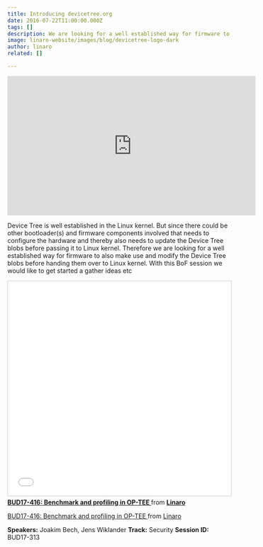 ```yaml
---
title: Introducing devicetree.org
date: 2016-07-22T11:00:00.000Z
tags: []
description: We are looking for a well established way for firmware to also make use and modify the Device Tree blobs before handing them over to Linux kernel. With this BoF session we would like to get started a gather ideas etc
image: linaro-website/images/blog/devicetree-logo-dark
author: linaro
related: []

---
```


<iframe width="560" height="315" src="https://www.youtube.com/embed/kbREjQS3moM?si=eAZUz_N3hAkV5obP" title="YouTube video player" frameborder="0" allow="accelerometer; autoplay; clipboard-write; encrypted-media; gyroscope; picture-in-picture; web-share" referrerpolicy="strict-origin-when-cross-origin" allowfullscreen></iframe>

Device Tree is well established in the Linux kernel. But since there could be other bootloader(s) and firmware components involved that needs to configure the hardware and thereby also needs to update the Device Tree blobs before passing it to Linux kernel. Therefore we are looking for a well established way for firmware to also make use and modify the Device Tree blobs before handing them over to Linux kernel. With this BoF session we would like to get started a gather ideas etc

<iframe src="//www.slideshare.net/slideshow/embed_code/key/w10DZhBzHkyykA" width="595" height="485" frameborder="0" marginwidth="0" marginheight="0" scrolling="no" style="border:1px solid #CCC; border-width:1px; margin-bottom:5px; max-width: 100%;" allowfullscreen> </iframe> <div style="margin-bottom:5px"> <strong> <a href="//www.slideshare.net/linaroorg/bud17416-benchmark-and-profiling-in-optee" title="BUD17-416: Benchmark and profiling in OP-TEE " target="_blank">BUD17-416: Benchmark and profiling in OP-TEE </a> </strong> from <strong><a href="//www.slideshare.net/linaroorg" target="_blank">Linaro</a></strong> </div>

[BUD17-416: Benchmark and profiling in OP-TEE ](https://www.slideshare.net/linaroorg/bud17416-benchmark-and-profiling-in-optee) from [Linaro](http://www.slideshare.net/linaroorg)

**Speakers:** Joakim Bech, Jens Wiklander
**Track:** Security
**Session ID:** BUD17-313
